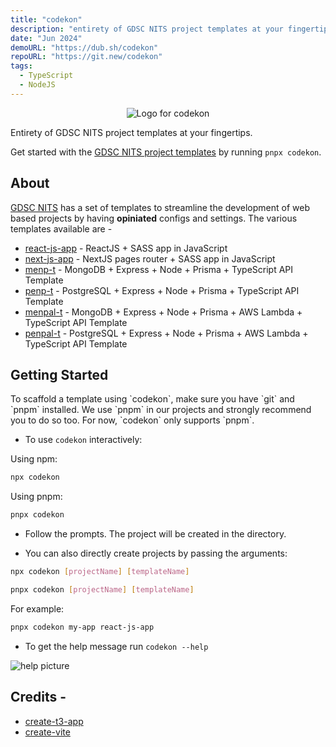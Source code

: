 ```yaml
---
title: "codekon"
description: "entirety of GDSC NITS project templates at your fingertips"
date: "Jun 2024"
demoURL: "https://dub.sh/codekon"
repoURL: "https://git.new/codekon"
tags:
  - TypeScript
  - NodeJS
---
```



<p align="center">
  <picture>
    <source
      media="(prefers-color-scheme: dark)"
      srcset="/projects/codekon-light.svg"
    />
    <img src="/projects/codekon-dark.svg" alt="Logo for codekon" />
  </picture>
</p>

Entirety of GDSC NITS project templates at your fingertips.

Get started with the [GDSC NITS project templates](https://github.com/orgs/gdsc-nits-org/repositories?q=template%3Atrue+archived%3Afalse) by running `pnpx codekon`.

## About

[GDSC NITS](https://gdscnits.in) has a set of templates to streamline the development of web based projects by having **opiniated** configs and settings. The various templates available are -

- [react-js-app](https://github.com/gdsc-nits-org/react-js-app) - ReactJS + SASS app in JavaScript
- [next-js-app](https://github.com/gdsc-nits-org/next-js-app) - NextJS pages router + SASS app in JavaScript
- [menp-t](https://github.com/gdsc-nits-org/menp-t) - MongoDB + Express + Node + Prisma + TypeScript API Template
- [penp-t](https://github.com/gdsc-nits-org/penp-t) - PostgreSQL + Express + Node + Prisma + TypeScript API Template
- [menpal-t](https://github.com/gdsc-nits-org/MENPAL-T) - MongoDB + Express + Node + Prisma + AWS Lambda + TypeScript API Template
- [penpal-t](https://github.com/gdsc-nits-org/PENPAL-T) - PostgreSQL + Express + Node + Prisma + AWS Lambda + TypeScript API Template

## Getting Started

<Callout>
  To scaffold a template using `codekon`, make sure you have `git` and `pnpm`
  installed. We use `pnpm` in our projects and strongly recommend you to do so
  too. For now, `codekon` only supports `pnpm`.
</Callout>

- To use `codekon` interactively:

Using npm:

```bash
npx codekon
```

Using pnpm:

```bash
pnpx codekon
```

- Follow the prompts. The project will be created in the directory.

- You can also directly create projects by passing the arguments:

```bash
npx codekon [projectName] [templateName]
```

```bash
pnpx codekon [projectName] [templateName]
```

For example:

```bash
pnpx codekon my-app react-js-app
```

- To get the help message run `codekon --help`

<img src="/projects/codekon-help.png" alt="help picture" align="center" />

## Credits -

- [create-t3-app](https://github.com/t3-oss/create-t3-app)
- [create-vite](https://github.com/vitejs/vite/tree/main/packages/create-vite)
